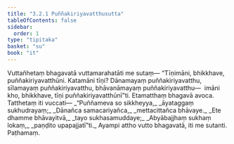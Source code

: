 ```yaml
---
title: "3.2.1 Puññakiriyavatthusutta"
tableOfContents: false
sidebar:
  order: 1
type: "tipitaka"
basket: "su"
book: "it"
---
```



<DynamicBreadcrumb />

<Division number="60" book="it" bookNo="18" page="230">

<Paragraph number="387" book="it">
Vuttañhetaṃ bhagavatā vuttamarahatāti me sutaṃ—
</Paragraph>

<Paragraph number="388" book="it">
“Tīṇimāni, bhikkhave, puññakiriyavatthūni. Katamāni tīṇi? Dānamayaṃ puññakiriyavatthu, sīlamayaṃ puññakiriyavatthu, bhāvanāmayaṃ puññakiriyavatthu—  imāni kho, bhikkhave, tīṇi puññakiriyavatthūnī”ti. Etamatthaṃ bhagavā avoca. Tatthetaṃ iti vuccati—
</Paragraph>

<Paragraph number="389" type="verses" book="it">
_“Puññameva so sikkheyya,_  
_āyataggaṃ sukhudrayaṃ;_  
_Dānañca samacariyañca,_  
_mettacittañca bhāvaye._  

</Paragraph>

<Paragraph number="390" type="verses" book="it">
_Ete dhamme bhāvayitvā,_  
_tayo sukhasamuddaye;_  
_Abyābajjhaṃ sukhaṃ lokaṃ,_  
_paṇḍito upapajjatī”ti._  

</Paragraph>

<Paragraph number="391" book="it">
Ayampi attho vutto bhagavatā, iti me sutanti.

</Paragraph>
</Division>

<Paragraph number="392" type="center" book="it">
Paṭhamaṃ.
</Paragraph>